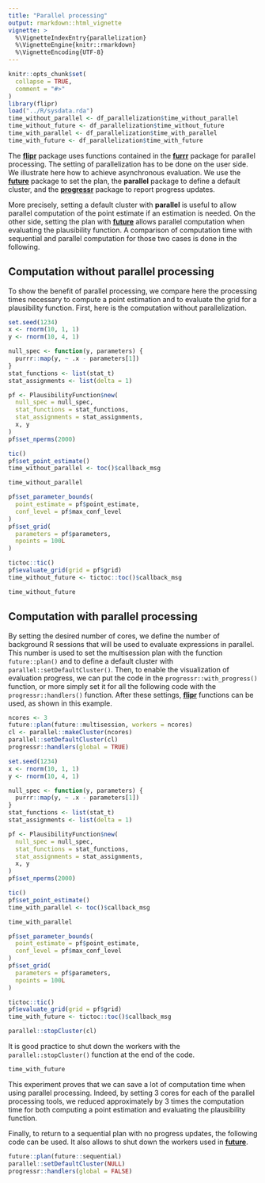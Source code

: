 ```yaml
---
title: "Parallel processing"
output: rmarkdown::html_vignette
vignette: >
  %\VignetteIndexEntry{parallelization}
  %\VignetteEngine{knitr::rmarkdown}
  %\VignetteEncoding{UTF-8}
---
```


```r
knitr::opts_chunk$set(
  collapse = TRUE,
  comment = "#>"
)
library(flipr)
load("../R/sysdata.rda")
time_without_parallel <- df_parallelization$time_without_parallel
time_without_future <- df_parallelization$time_without_future
time_with_parallel <- df_parallelization$time_with_parallel
time_with_future <- df_parallelization$time_with_future
```

The [**flipr**](https://permaverse.github.io/flipr/) package uses functions
contained in the [**furrr**](https://future.futureverse.org/index.html) package
for parallel processing. The setting of parallelization has to be done on the
user side. We illustrate here how to achieve asynchronous evaluation. We use the
[**future**](https://future.futureverse.org/index.html) package to set the plan,
the **parallel** package to define a default cluster, and the
[**progressr**](https://progressr.futureverse.org/index.html) package to report
progress updates. 

More precisely, setting a default cluster with **parallel** is useful to allow 
parallel computation of the point estimate if an estimation is needed. On the 
other side, setting the plan with 
[**future**](https://future.futureverse.org/index.html) allows parallel 
computation when evaluating the plausibility function. A comparison of
computation time with sequential and parallel computation for those two cases is
done in the following.

## Computation without parallel processing

To show the benefit of parallel processing, we compare here the processing times
necessary to compute a point estimation and to evaluate the grid for a 
plausibility function. First, here is the computation without parallelization.

```r
set.seed(1234)
x <- rnorm(10, 1, 1)
y <- rnorm(10, 4, 1)

null_spec <- function(y, parameters) {
  purrr::map(y, ~ .x - parameters[1])
}
stat_functions <- list(stat_t)
stat_assignments <- list(delta = 1)

pf <- PlausibilityFunction$new(
  null_spec = null_spec,
  stat_functions = stat_functions,
  stat_assignments = stat_assignments,
  x, y
)
pf$set_nperms(2000)

tic()
pf$set_point_estimate()
time_without_parallel <- toc()$callback_msg
```

```r
time_without_parallel
```

```r
pf$set_parameter_bounds(
  point_estimate = pf$point_estimate, 
  conf_level = pf$max_conf_level
)
pf$set_grid(
  parameters = pf$parameters, 
  npoints = 100L
)

tictoc::tic()
pf$evaluate_grid(grid = pf$grid)
time_without_future <- tictoc::toc()$callback_msg
```

```r
time_without_future
```

## Computation with parallel processing

By setting the desired number of cores, we define the number of background R
sessions that will be used to evaluate expressions in parallel. This number is
used to set the multisession plan with the function `future::plan()` and to
define a default cluster with `parallel::setDefaultCluster()`. Then, to enable
the visualization of evaluation progress, we can put the code in the
`progressr::with_progress()` function, or more simply set it for all the
following code with the `progressr::handlers()` function. After these settings,
[**flipr**](https://permaverse.github.io/flipr/) functions can be used, as shown
in this example.

```r
ncores <- 3
future::plan(future::multisession, workers = ncores)
cl <- parallel::makeCluster(ncores)
parallel::setDefaultCluster(cl)
progressr::handlers(global = TRUE)

set.seed(1234)
x <- rnorm(10, 1, 1)
y <- rnorm(10, 4, 1)

null_spec <- function(y, parameters) {
  purrr::map(y, ~ .x - parameters[1])
}
stat_functions <- list(stat_t)
stat_assignments <- list(delta = 1)

pf <- PlausibilityFunction$new(
  null_spec = null_spec,
  stat_functions = stat_functions,
  stat_assignments = stat_assignments,
  x, y
)
pf$set_nperms(2000)

tic()
pf$set_point_estimate()
time_with_parallel <- toc()$callback_msg
```

```r
time_with_parallel
```

```r
pf$set_parameter_bounds(
  point_estimate = pf$point_estimate, 
  conf_level = pf$max_conf_level
)
pf$set_grid(
  parameters = pf$parameters, 
  npoints = 100L
)

tictoc::tic()
pf$evaluate_grid(grid = pf$grid)
time_with_future <- tictoc::toc()$callback_msg

parallel::stopCluster(cl)
```

It is good practice to shut down the workers with the `parallel::stopCluster()`
function at the end of the code.

```r
time_with_future
```

This experiment proves that we can save a lot of computation time when using
parallel processing. Indeed, by setting 3 cores for each of the parallel 
processing tools, we reduced approximately by 3 times the computation time for 
both computing a point estimation and evaluating the plausibility function.

Finally, to return to a sequential plan with no progress updates, the following
code can be used. It also allows to shut down the workers used in [**future**](https://future.futureverse.org/index.html).

```r
future::plan(future::sequential)
parallel::setDefaultCluster(NULL)
progressr::handlers(global = FALSE)
```
